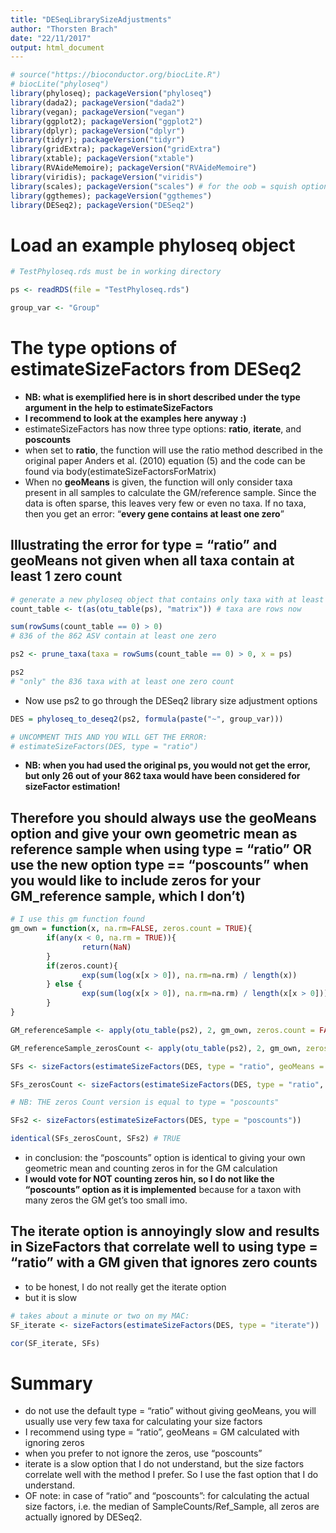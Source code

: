 ```yaml
---
title: "DESeqLibrarySizeAdjustments"
author: "Thorsten Brach"
date: "22/11/2017"
output: html_document
---
```



```r
# source("https://bioconductor.org/biocLite.R")
# biocLite("phyloseq")
library(phyloseq); packageVersion("phyloseq")
library(dada2); packageVersion("dada2")
library(vegan); packageVersion("vegan")
library(ggplot2); packageVersion("ggplot2")
library(dplyr); packageVersion("dplyr")
library(tidyr); packageVersion("tidyr")
library(gridExtra); packageVersion("gridExtra")
library(xtable); packageVersion("xtable")
library(RVAideMemoire); packageVersion("RVAideMemoire")
library(viridis); packageVersion("viridis")
library(scales); packageVersion("scales") # for the oob = squish option in gradient plots
library(ggthemes); packageVersion("ggthemes")
library(DESeq2); packageVersion("DESeq2")
```

# Load an example phyloseq object

```r

# TestPhyloseq.rds must be in working directory

ps <- readRDS(file = "TestPhyloseq.rds")

group_var <- "Group"

```

# The type options of estimateSizeFactors from DESeq2

- **NB: what is exemplified here is in short described under the type argument in the help to estimateSizeFactors**
- **I recommend to look at the examples here anyway :)**
- estimateSizeFactors has now three type options: **ratio**, **iterate**, and **poscounts**
- when set to **ratio**, the function will use the ratio method described in the original paper Anders et al. (2010) equation (5) and the code can be found via body(estimateSizeFactorsForMatrix)
- When no **geoMeans** is given, the function will only consider taxa present in all samples to calculate the GM/reference sample. Since the data is often sparse, this leaves very few or even no taxa. If no taxa, then you get an error: "**every gene contains at least one zero**"

## Illustrating the error for type = "ratio" and geoMeans not given when all taxa contain at least 1 zero count


```r

# generate a new phyloseq object that contains only taxa with at least one zero count in one of the samples
count_table <- t(as(otu_table(ps), "matrix")) # taxa are rows now

sum(rowSums(count_table == 0) > 0) 
# 836 of the 862 ASV contain at least one zero

ps2 <- prune_taxa(taxa = rowSums(count_table == 0) > 0, x = ps)

ps2
# "only" the 836 taxa with at least one zero count

```

- Now use ps2 to go through the DESeq2 library size adjustment options

```r
DES = phyloseq_to_deseq2(ps2, formula(paste("~", group_var)))

# UNCOMMENT THIS AND YOU WILL GET THE ERROR:
# estimateSizeFactors(DES, type = "ratio")
```

- **NB: when you had used the original ps, you would not get the error, but only 26 out of your 862 taxa would have been considered for sizeFactor estimation!**

## Therefore you should always use the geoMeans option and give your own geometric mean as reference sample when using type = "ratio" OR use the new option type == "poscounts" when you would like to include zeros for your GM_reference sample, which I don't)

```r
# I use this gm function found
gm_own = function(x, na.rm=FALSE, zeros.count = TRUE){
        if(any(x < 0, na.rm = TRUE)){
                return(NaN)
        }
        if(zeros.count){
                exp(sum(log(x[x > 0]), na.rm=na.rm) / length(x))
        } else {
                exp(sum(log(x[x > 0]), na.rm=na.rm) / length(x[x > 0]))
        }
}

GM_referenceSample <- apply(otu_table(ps2), 2, gm_own, zeros.count = FALSE)

GM_referenceSample_zerosCount <- apply(otu_table(ps2), 2, gm_own, zeros.count = TRUE)

SFs <- sizeFactors(estimateSizeFactors(DES, type = "ratio", geoMeans = GM_referenceSample))

SFs_zerosCount <- sizeFactors(estimateSizeFactors(DES, type = "ratio", geoMeans = GM_referenceSample_zerosCount))

# NB: THE zeros Count version is equal to type = "poscounts"

SFs2 <- sizeFactors(estimateSizeFactors(DES, type = "poscounts"))

identical(SFs_zerosCount, SFs2) # TRUE
```


- in conclusion: the "poscounts" option is identical to giving your own geometric mean and counting zeros in for the GM calculation
- **I would vote for NOT counting zeros hin, so I do not like the "poscounts" option as it is implemented** because for a taxon with many zeros the GM get's too small imo.


## The iterate option is annoyingly slow and results in SizeFactors that correlate well to using type = "ratio" with a GM given that ignores zero counts

- to be honest, I do not really get the iterate option
- but it is slow


```r
# takes about a minute or two on my MAC:
SF_iterate <- sizeFactors(estimateSizeFactors(DES, type = "iterate"))

cor(SF_iterate, SFs)

```

# Summary

- do not use the default type = "ratio" without giving geoMeans, you will usually use very few taxa for calculating your size factors
- I recommend using type = "ratio", geoMeans = GM calculated with ignoring zeros
- when you prefer to not ignore the zeros, use "poscounts"
- iterate is a slow option that I do not understand, but the size factors correlate well with the method I prefer. So I use the fast option that I do understand.
- OF note: in case of "ratio" and "poscounts": for calculating the actual size factors, i.e. the median of SampleCounts/Ref_Sample, all zeros are actually ignored by DESeq2.



